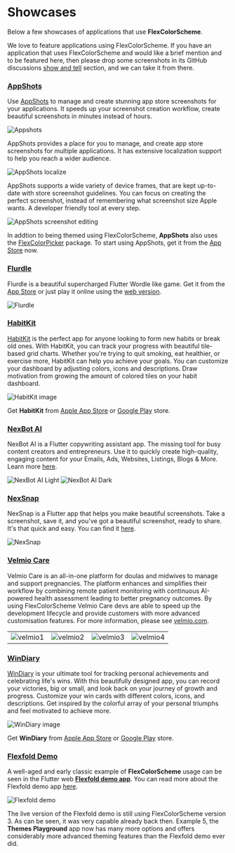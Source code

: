 # Showcases

Below a few showcases of applications that use **FlexColorScheme**.

We love to feature applications using FlexColorScheme. If you have an application that uses FlexColorScheme and would like a brief mention and to be featured here, then please drop some screenshots in its GitHub discussions [show and tell](https://github.com/rydmike/flex_color_scheme/discussions/categories/show-and-tell) section, and we can take it from there.


### [AppShots](https://apps.apple.com/in/app/appshots-screenshot-creator/id6445986661)

Use [AppShots](https://apps.apple.com/in/app/appshots-screenshot-creator/id6445986661) to manage and create stunning app store screenshots for your applications. It speeds up your screenshot creation workflow, create beautiful screenshots in minutes instead of hours.

<Image src="https://raw.githubusercontent.com/rydmike/flex_color_scheme_docs/master/docs/images/appshots1.png" zoom alt="Appshots" caption="Present your app in the best possible way with AppShots" />

AppShots provides a place for you to manage, and create app store screenshots for multiple applications. It has extensive localization support to help you reach a wider audience. 

<Image src="https://raw.githubusercontent.com/rydmike/flex_color_scheme_docs/master/docs/images/appshots2.png" zoom alt="AppShots localize" />

AppShots supports a wide variety of device frames, that are kept up-to-date with store screenshot guidelines. You can focus on creating the perfect screenshot, instead of remembering what screenshot size Apple wants. A developer friendly tool at every step.

<Image src="https://raw.githubusercontent.com/rydmike/flex_color_scheme_docs/master/docs/images/appshots3.png" zoom alt="AppShots screenshot editing" caption="AppShots offers flexible and intuitive screenshot editing tools" />

In addtion to being themed using FlexColorScheme, **AppShots** also uses the [FlexColorPicker](https://pub.dev/packages/flex_color_picker) package. To start using AppShots, get it from the [App Store](https://apps.apple.com/in/app/appshots-screenshot-creator/id6445986661) now.


### [Flurdle](https://flurdle.momar.me)

Flurdle is a beautiful supercharged Flutter Wordle like game. Get it from the [App Store](https://apps.apple.com/app/id1618767506) or just play it online using the [web version](https://flurdle.momar.me).

<Image src="https://raw.githubusercontent.com/rydmike/flex_color_scheme_docs/master/docs/images/flurdle.png" zoom alt="Flurdle" caption="Flurdle - a supercharged Flutter Wordle" />

### [HabitKit](https://www.habitkit.app)

[HabitKit](https://www.habitkit.app) is the perfect app for anyone looking to form new habits or break old ones. With HabitKit, you can track your progress with beautiful tile-based grid charts. Whether you're trying to quit smoking, eat healthier, or exercise more, HabitKit can help you achieve your goals. You can customize your dashboard by adjusting colors, icons and descriptions. Draw motivation from growing the amount of colored tiles on your habit dashboard. 

<Image src="https://raw.githubusercontent.com/rydmike/flex_color_scheme_docs/master/docs/images/habitkit.png" zoom alt="HabitKit image"  caption="HabitKit - The coolest way to track your habits and streaks" />

Get **HabitKit** from [Apple App Store](https://apps.apple.com/vg/app/habit-tracker-habitkit/id6443918070) or [Google Play](https://play.google.com/store/apps/details?id=com.roehl.habitkit) store.

### [NexBot AI](https://nexbot.ai)

NexBot AI is a Flutter copywriting assistant app. The missing tool for busy content creators and entrepreneurs. Use it to quickly create high-quality, engaging content for your Emails, Ads, Websites, Listings, Blogs & More. Learn more [here](https://nexbot.ai).

<Image src="https://raw.githubusercontent.com/rydmike/flex_color_scheme_docs/master/docs/images/NexBotAiLight.png" zoom alt="NexBot AI Light" caption="NexBot AI in a light theme made with FlexColorScheme" />

<Image src="https://raw.githubusercontent.com/rydmike/flex_color_scheme_docs/master/docs/images/NexBotAiDark.png" zoom alt="NexBot AI Dark" caption="NexBot AI in a dark theme made with FlexColorScheme" />


### [NexSnap](https://www.nexsnap.app)

NexSnap is a Flutter app that helps you make beautiful screenshots. Take a screenshot, save it, and you've got a beautiful screenshot, ready to share. It's that quick and easy. You can find it [here](https://www.nexsnap.app).

<Image src="https://raw.githubusercontent.com/rydmike/flex_color_scheme_docs/master/docs/images/NexSnap.png" zoom alt="NexSnap" caption="NexSnap in a dark theme made with FlexColorScheme" />

### [Velmio Care](https://velmio.com/care)

Velmio Care is an all-in-one platform for doulas and midwives to manage and support pregnancies. The platform enhances and simplifies their workflow by combining remote patient monitoring with continuous AI-powered health assessment leading to better pregnancy outcomes. By using FlexColorScheme Velmio Care devs are able to speed up the development lifecycle and provide customers with more advanced customisation features. For more information, please see [velmio.com](https://velmio.com/).

<table>
  <tr>
    <td><Image src="https://raw.githubusercontent.com/rydmike/flex_color_scheme_docs/master/docs/images/velmio1.png" zoom alt="velmio1" /> </td>
    <td><Image src="https://raw.githubusercontent.com/rydmike/flex_color_scheme_docs/master/docs/images/velmio2.png" zoom alt="velmio2" /> </td>
    <td><Image src="https://raw.githubusercontent.com/rydmike/flex_color_scheme_docs/master/docs/images/velmio3.png" zoom alt="velmio3" /> </td>
    <td><Image src="https://raw.githubusercontent.com/rydmike/flex_color_scheme_docs/master/docs/images/velmio4.png" zoom alt="velmio4" /> </td>
  </tr>
</table>

### [WinDiary](https://windiary.app/)

[WinDiary](https://windiary.app/) is your ultimate tool for tracking personal achievements and celebrating life's wins. With this beautifully designed app, you can record your victories, big or small, and look back on your journey of growth and progress. Customize your win cards with different colors, icons, and descriptions. Get inspired by the colorful array of your personal triumphs and feel motivated to achieve more.


<Image src="https://raw.githubusercontent.com/rydmike/flex_color_scheme_docs/master/docs/images/windiary.png" zoom alt="WinDiary image" caption="WinDiary - The coolest way to track your wins and achievements"/>

Get **WinDiary** from [Apple App Store](https://apps.apple.com/us/app/mood-tracker-win-diary/id6448476249) or [Google Play](https://play.google.com/store/apps/details?id=com.roehl.windiary) store.



### [Flexfold Demo](https://rydmike.com/demoflexfold)

A well-aged and early classic example of **FlexColorScheme** usage can be seen in the Flutter web [**Flexfold demo app**](https://rydmike.com/demoflexfold). You can read more about the Flexfold demo app [here](https://rydmike.com/flexfold).

<Image src="https://rydmike.com/assets/FoldTheme1.gif" zoom alt="Flexfold demo" caption="Flexfold demo" />

The live version of the Flexfold demo is still using FlexColorScheme version 3. As can be seen, it was very capable already back then. Example 5, the **Themes Playground** app now has many more options and offers considerably more advanced theming features than the Flexfold demo ever did.
